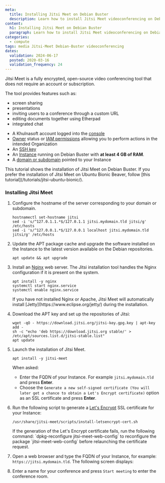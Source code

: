 ```yaml
---
meta:
  title: Installing Jitsi Meet on Debian Buster
  description: Learn how to install Jitsi Meet videoconferencing on Debian Buster (10)) with this step-by-step guide.
content:
  h1: Installing Jitsi Meet on Debian Buster
  paragraph: Learn how to install Jitsi Meet videoconferencing on Debian Buster (10)) with this step-by-step guide.
categories:
  - compute
tags: media Jitsi-Meet Debian-Buster videoconferencing
dates:
  validation: 2024-06-17
  posted: 2020-03-16
  validation_frequency: 24
---
```


Jitsi Meet is a fully encrypted, open-source video conferencing tool that does not require an account or subscription.

The tool provides features such as:
* screen sharing
* presentations
* inviting users to a conference through a custom URL
* editing documents together using Etherpad
* integrated chat

<Macro id="requirements" />

- A Khulnasoft account logged into the [console](https://console.khulnasoft.com)
- [Owner](/identity-and-access-management/iam/concepts/#owner) status or [IAM permissions](/identity-and-access-management/iam/concepts/#permission) allowing you to perform actions in the intended Organization
- An [SSH key](/identity-and-access-management/organizations-and-projects/how-to/create-ssh-key/)
- An [Instance](/compute/instances/how-to/create-an-instance/) running on Debian Buster with **at least 4 GB of RAM**.
- A [domain or subdomain](/network/domains-and-dns/quickstart/) pointed to your Instance

<Message type="note">
  This tutorial shows the installation of Jitsi Meet on Debian Buster. If you prefer the installation of Jitsi Meet on Ubuntu Bionic Beaver, follow [this tutorial](/tutorials/jitsi-ubuntu-bionic/).
</Message>

### Installing Jitsi Meet

1. Configure the hostname of the server corresponding to your domain or subdomain.
    ```
    hostnamectl set-hostname jitsi
    sed -i 's/^127.0.1.1.*$/127.0.1.1 jitsi.mydomain.tld jitsi/g' /etc/hosts
    sed -i 's/^127.0.0.1.*$/127.0.0.1 localhost jitsi.mydomain.tld jitsi/g' /etc/hosts
    ```
2. Update the APT package cache and upgrade the software installed on the Instance to the latest version available on the Debian repositories.
    ```
    apt update && apt upgrade
    ```
3. Install an [Nginx](https://nginx.org) web server. The Jitsi installation tool handles the Nginx configuration if it is present on the system.
    ```
    apt install -y nginx
    systemctl start nginx.service
    systemctl enable nginx.service
    ```

    <Message type="important">
    If you have not installed Nginx or Apache, Jitsi Meet will automatically install [Jetty](https://www.eclipse.org/jetty/) during the installation.
    </Message>

4. Download the APT key and set up the repositories of Jitsi:
    ```
    wget -qO - https://download.jitsi.org/jitsi-key.gpg.key | apt-key add -
    sh -c "echo 'deb https://download.jitsi.org stable/' > /etc/apt/sources.list.d/jitsi-stable.list"
    apt update
    ```
5. Launch the installation of Jitsi Meet.
    ```
    apt install -y jitsi-meet
    ```
    When asked:

      - Enter the FQDN of your Instance. For example `jitsi.mydomain.tld` and press **Enter**.
      - Choose the `Generate a new self-signed certificate (You will later get a chance to obtain a Let's Encrypt certificate)` option as an SSL certificate and press **Enter**.
6. Run the following script to generate a [Let's Encrypt](https://letsencrypt.org) SSL certificate for your Instance:
    ```
    /usr/share/jitsi-meet/scripts/install-letsencrypt-cert.sh
    ```

    <Message type="tip">
    If the generation of the Let's Encrypt certificate fails, run the following command: `dpkg-reconfigure jitsi-meet-web-config` to reconfigure the package `jitsi-meet-web-config` before relaunching the certificate request.
    </Message>
7. Open a web browser and type the FQDN of your Instance, for example: `https://jitsi.mydomain.tld`. The following screen displays:
    <Lightbox src="khulnasoft-jitsi_home_2.webp" alt="" />
8. Enter a name for your conference and press `Start meeting` to enter the conference room.
    <Lightbox src="khulnasoft-jitsi-meet-conf-call-2.webp" alt="" />